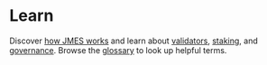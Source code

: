 
# Learn

Discover [how JMES works](./protocol.mdx) and learn about [validators](./protocol.mdx#validators), [staking](./protocol.mdx#staking), and [governance](./protocol.mdx#governance). Browse the [glossary](./glossary.mdx) to look up helpful terms.

<CardSection cards={learnCards} />
